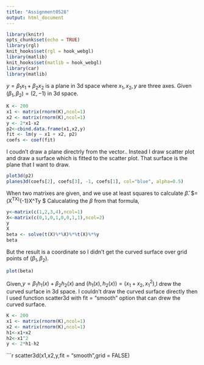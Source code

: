 ```yaml
---
title: "Assignment0528"
output: html_document
---
```



```r
library(knitr)
opts_chunk$set(echo = TRUE)
library(rgl)
knit_hooks$set(rgl = hook_webgl)
library(matlib)
knit_hooks$set(matlib = hook_webgl)
library(car)
library(matlib)
```

$y=\beta_1x_1 + \beta_2x_2$ is a plane in 3d space where $x_1,x_2,y$ are three axes.
Given $(\beta_1, \beta_2) = (2,-1)$ in 3d space.
```r
K <- 200
x1 <- matrix(rnorm(K),ncol=1)
x2 <- matrix(rnorm(K),ncol=1)
y <- 2*x1-x2
p2<-cbind.data.frame(x1,x2,y)
fit <- lm(y ~ x1 + x2, p2)
coefs <- coef(fit)
```
I coudn't draw a plane directrly from the vector..
Instead I draw scatter plot and draw a surface which is fitted to the scatter plot.
That surface is the plane that I want to draw.
```r
plot3d(p2)
planes3d(coefs[2], coefs[3], -1, coefs[1], col="blue", alpha=0.5)
```


When two matrixes are given, and we use at least squares to calculate $\hat\beta$.
$\hat\beta=(X^TX)^{-1}X^Ty $
Calucalating the $\beta$ from that formula,
```r
y<-matrix(c(1,2,3,4),ncol=1)
X<-matrix(c(0,1,0,1,0,0,1,1),ncol=2)
y
X
beta <- solve(t(X)%*%X)%*%t(X)%*%y
beta
```
But the result is a coordinate so I didn't get the curved surface over grid points of $(\beta_1, \beta_2)$.

```r
plot(beta)
```

Given,$y=\beta_1h_1(x) + \beta_2h_2(x)$ and $(h_1(x), h_2(x))=(x_1+x_2, x_1^2)$,I drew the curved surface in 3d space.
I couldn't draw the curved surface directly then I used function scatter3d with fit =  "smooth" option that can drew the curved surface.  
```r
K <- 200
x1 <- matrix(rnorm(K),ncol=1)
x2 <- matrix(rnorm(K),ncol=1)
h1<-x1+x2
h2<-x1^2
y <- 2*h1-h2


```

```r
scatter3d(x1,x2,y,fit = "smooth",grid = FALSE)
